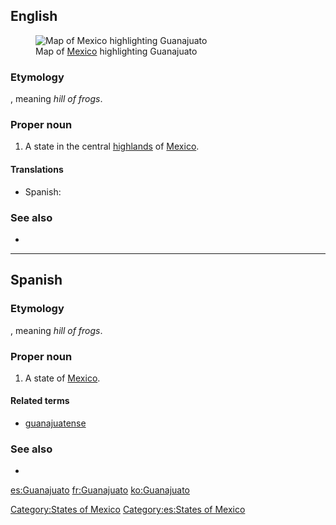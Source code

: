 ==English==
[[File:Mexico map, MX-GUA.svg|thumb|Map of [[Mexico]] highlighting Guanajuato]]
===Etymology===
{{etyl|pua}}, meaning ''hill of frogs''.

===Proper noun===
{{en-proper noun}}

# A state in the central [[highlands]] of [[Mexico]].

====Translations====
{{trans-top|state of Mexico}}
*Spanish: {{t+|es|Guanajuato|m}}
{{trans-mid}}
{{trans-bottom}}

===See also===
*{{pedialite}}

[[Category:States of Mexico]]

----

==Spanish==

===Etymology===
{{etyl|pua|es}}, meaning ''hill of frogs''.

===Proper noun===
{{es-proper noun|m}}

# A state of [[Mexico]].

====Related terms====
*[[guanajuatense]]

===See also===
* {{pedialite|lang=es}}

[[Category:es:States of Mexico]]

[[es:Guanajuato]]
[[fr:Guanajuato]]
[[ko:Guanajuato]]